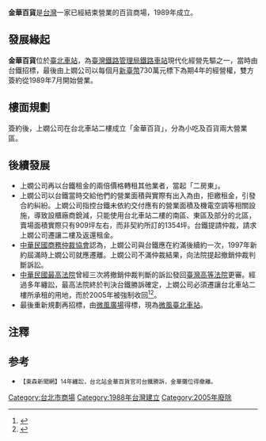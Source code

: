 {{Expand|time=2014-04-30T08:24:30+00:00}}
{{Shopping Bazaar Information
| company_name       = 金華百貨
| official_company_name = 
| company_name_en    = 
| company_logo       =
| company_slogan     = 
| abbreviated_name   = 
| open_date          = 1989年
| closing_date       = 2005年
| country            = 
| location           = {{TW}}[[臺北市|臺北市]]
| zip_code           = 
| telephone_no       = 
| floors             = 
| floor_area         = 
| parking            = 
| developer          = 
| key_people         = 
| manager            = 上嫺有限公司
| major_shareholder  =
| num_employees      = 
| revenue            = 
| accounting_period  = 
| parent             = 
| homepage           = 
| footnotes          = 
| width              = 300px
}}

'''金華百貨'''是[[台灣|台灣]]一家已經結束營業的百貨商場，1989年成立。

==發展緣起==
'''金華百貨'''位於[[臺北車站|臺北車站]]，為[[臺灣鐵路管理局|臺灣鐵路管理局]][[鐵路車站|鐵路車站]]現代化經營先驅之一，當時由台鐵招標，最後由上嫺公司以每個月[[新臺幣|新臺幣]]730萬元標下為期4年的經營權，雙方簽約從1989年7月開始營業。

==樓面規劃==
簽約後，上嫺公司在台北車站二樓成立「金華百貨」，分為小吃及百貨兩大營業區。
==後續發展==
*上嫺公司再以台鐵租金的兩倍價格轉租其他業者，當起「二房東」。
*上嫺公司以台鐵當時交給他們的營業面積與實際有出入為由，拒繳租金，引發合約糾紛。上嫺公司指控台鐵未依約交付應有的營業面積及機電空調等相關設施，導致設櫃廠商銳減，只能使用台北車站二樓的南區、東區及部分的北區，賣場面積實際只有909坪左右，而非契約所訂的1354坪。台鐵提請仲裁，請求上嫺公司遷讓二樓及返還租金。
*[[中華民國商務仲裁協會|中華民國商務仲裁協會]]認為，上嫺公司與台鐵應在約滿後續約一次，1997年新約屆滿時上嫺公司就應遷離。上嫺公司不滿仲裁結果，向法院提起撤銷仲裁判斷訴訟。
*[[中華民國最高法院|中華民國最高法院]]曾經三次將撤銷仲裁判斷的訴訟發回[[臺灣高等法院|臺灣高等法院]]更審。經過多年纏訟，最高法院終於判決台鐵勝訴確定，上嫺公司必須遷讓台北車站二樓所承租的用地，而於2005年被強制收回<ref>{{Cite web |url=http://www.epochtimes.com/b5/5/6/6/n945888.htm |title=台北車站二樓金華百貨結束 台鐵收回重規劃 |accessdate=2015-01-08 |archive-date=2015-01-08 |archive-url=https://web.archive.org/web/20150108084403/http://www.epochtimes.com/b5/5/6/6/n945888.htm |dead-url=no }}</ref><ref>{{Cite web |url=http://mypaper.pchome.com.tw/readyj/post/1239387132 |title=14年纏訟，台北站金華百貨官司台鐵勝訴，金華攤位得撤離 |accessdate=2015-01-08 |archive-date=2015-01-08 |archive-url=https://web.archive.org/web/20150108093456/http://mypaper.pchome.com.tw/readyj/post/1239387132 |dead-url=no }}</ref>。
*最後重新規劃再招標，由[[微風廣場|微風廣場]]得標，現為[[微風臺北車站|微風臺北車站]]。

==注釋==
{{reflist}}
==参考==
*<span style="font-size:smaller;">【東森新聞網】14年纏訟，台北站金華百貨官司台鐵勝訴，金華攤位得撤離。</span>


{{Taiwan Shopping Market}}

[[Category:台北市商場|Category:台北市商場]]
[[Category:1988年台灣建立|Category:1988年台灣建立]]
[[Category:2005年廢除|Category:2005年廢除]]